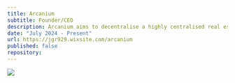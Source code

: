 ```yaml
---
title: Arcanium
subtitle: Founder/CEO
description: Arcanium aims to decentralise a highly centralised real estate market through offering a P2P market to enhance accessibility and transparency 
date: "July 2024 - Present"
url: https://jgr929.wixsite.com/arcanium
published: false
repository: 
---
```



[![](https://github.com/an0n99/nextjs-portfolio-pageview-counter2/blob/main/public/Arcanium_Logo_White_PNG.png?raw=true)](https://jgr929.wixsite.com/arcanium)


